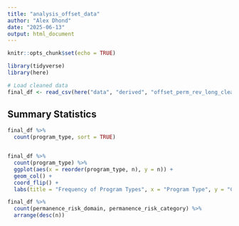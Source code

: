 ```yaml
---
title: "analysis_offset_data"
author: "Alex Dhond"
date: "2025-06-13"
output: html_document
---
```


```r
knitr::opts_chunk$set(echo = TRUE)

library(tidyverse)
library(here)

# Load cleaned data
final_df <- read_csv(here("data", "derived", "offset_perm_rev_long_cleaned.csv"))

```

## Summary Statistics

```r
final_df %>% 
  count(program_type, sort = TRUE)


final_df %>%
  count(program_type) %>%
  ggplot(aes(x = reorder(program_type, n), y = n)) +
  geom_col() +
  coord_flip() +
  labs(title = "Frequency of Program Types", x = "Program Type", y = "Count")

final_df %>%
  count(permanence_risk_domain, permanence_risk_category) %>%
  arrange(desc(n))
```
